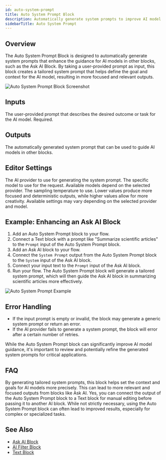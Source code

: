 ```yaml
---
id: auto-system-prompt
title: Auto System Prompt Block
description: Automatically generate system prompts to improve AI model guidance
sidebarTitle: Auto System Prompt
---
```


## Overview

The Auto System Prompt Block is designed to automatically generate system prompts that enhance the guidance for AI models in other blocks, such as the Ask AI Block. By taking a user-provided prompt as input, this block creates a tailored system prompt that helps define the goal and context for the AI model, resulting in more focused and relevant outputs.

<Frame>
  <img src="/images/auto-system-prompt-block.png" alt="Auto System Prompt Block Screenshot" />
</Frame>

## Inputs

<ParamField path="Prompt" type="string">
  The user-provided prompt that describes the desired outcome or task for the AI model. Required.
</ParamField>

## Outputs

<ResponseField name="System Prompt" type="string">
  The automatically generated system prompt that can be used to guide AI models in other blocks.
</ResponseField>

## Editor Settings

<ParamField path="Provider" type="string" default="OpenAI">
  The AI provider to use for generating the system prompt.
</ParamField>

<ParamField path="Model" type="string" default="GPT-3.5-turbo">
  The specific model to use for the request. Available models depend on the selected provider.
</ParamField>

<ParamField path="Temperature" type="number" default={0.7}>
  The sampling temperature to use. Lower values produce more focused and deterministic outputs, while higher values allow for more creativity.
</ParamField>

<Note>
  Available settings may vary depending on the selected provider and model.
</Note>

## Example: Enhancing an Ask AI Block

1. Add an Auto System Prompt block to your flow.
2. Connect a Text block with a prompt like "Summarize scientific articles" to the `Prompt` input of the Auto System Prompt block.
3. Add an Ask AI block to your flow.
4. Connect the `System Prompt` output from the Auto System Prompt block to the `System` input of the Ask AI block.
5. Connect your input text to the `Prompt` input of the Ask AI block.
6. Run your flow. The Auto System Prompt block will generate a tailored system prompt, which will then guide the Ask AI block in summarizing scientific articles more effectively.

<Frame>
  <img src="/images/auto-system-prompt-example.png" alt="Auto System Prompt Example" />
</Frame>

## Error Handling

- If the input prompt is empty or invalid, the block may generate a generic system prompt or return an error.
- If the AI provider fails to generate a system prompt, the block will error after a certain number of retries.

<Warning>
  While the Auto System Prompt block can significantly improve AI model guidance, it's important to review and potentially refine the generated system prompts for critical applications.
</Warning>

## FAQ

<AccordionGroup>
  <Accordion title="How does the Auto System Prompt block improve AI model performance?">
    By generating tailored system prompts, this block helps set the context and goals for AI models more precisely. This can lead to more relevant and focused outputs from blocks like Ask AI.
  </Accordion>

  <Accordion title="Can I edit the generated system prompt before using it?">
    Yes, you can connect the output of the Auto System Prompt block to a Text block for manual editing before passing it to another AI block.
  </Accordion>

  <Accordion title="Is this block necessary for every AI interaction in my flow?">
    While not strictly necessary, using the Auto System Prompt block can often lead to improved results, especially for complex or specialized tasks.
  </Accordion>
</AccordionGroup>

## See Also

- [Ask AI Block](/block-reference/ai/ask-ai)
- [AI Filter Block](/block-reference/ai/ai-filter)
- [Text Block](/block-reference/data/text)
